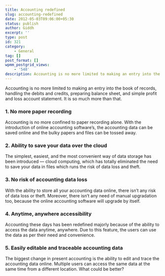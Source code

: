 ```yaml
---
title: Accounting redefined
slug: accounting-redefined
date: 2012-05-03T09:06:00+05:30
status: publish
author: Giddh
excerpt: ''
type: post
id: 321
category:
    - General
tag: []
post_format: []
wpmm_postgrid_views:
    - '548'
description: Accounting is no more limited to making an entry into the book of records, handling the debits and credits, preparing balance sheet, and simple profit and loss account statement.
---
```

Accounting is no more limited to making an entry into the book of records, handling the debits and credits, preparing balance sheet, and simple profit and loss account statement. It is so much more than that.

### **1. No more paper recording**

Accounting is no more confined to paper recording alone. With the introduction of online accounting software’s, the accounting data can be saved online and the bulky papers and files can be tossed away.

### **2. Ability to save your data over the cloud**

The simplest, easiest, and the most convenient way of data storage has been introduced — cloud computing, which has totally eliminated the need to save your data in files which runs the risk of data loss and theft.

### **3. No risk of accounting data loss**

With the ability to store all your accounting data online, there isn’t any risk of data loss or theft. Moreover, there isn’t any need of manual upgradation too, because the online accounting software will upgrade by itself.

### **4. Anytime, anywhere accessibility**

Accounting these days has been redefined majorly because of the ability to access the data anytime, anywhere. Due to this feature, the users can use the data as per their need and convenience.

### **5. Easily editable and traceable accounting data**

The biggest change in present accounting is the ability to edit and trace the accounting data online. Multiple users can access the same data at the same time from a different location. What could be better?